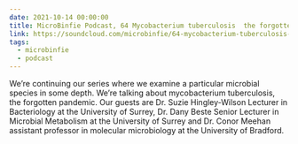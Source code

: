 ```yaml
---
date: 2021-10-14 00:00:00
title: MicroBinfie Podcast, 64 Mycobacterium tuberculosis  the forgotten pandemic
link: https://soundcloud.com/microbinfie/64-mycobacterium-tuberculosis-the-forgotten-pandemic
tags:
  - microbinfie
  - podcast
---
```

We’re continuing our series where we examine a particular microbial
species in some depth. We’re talking about mycobacterium tuberculosis,
the forgotten pandemic.   Our guests are Dr. Suzie Hingley-Wilson
Lecturer in Bacteriology at the University of Surrey, Dr. Dany Beste
Senior Lecturer in Microbial Metabolism at the University of Surrey
and Dr. Conor Meehan assistant professor in molecular microbiology at
the University of Bradford.

